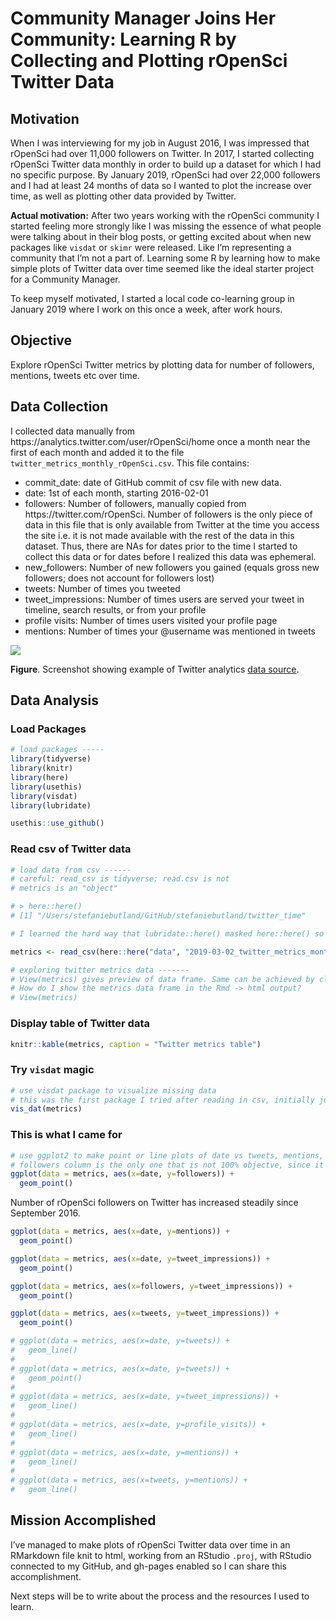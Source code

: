 # Community Manager Joins Her Community: Learning R by Collecting and Plotting rOpenSci Twitter Data 

## Motivation

When I was interviewing for my job in August 2016, I was impressed that rOpenSci had over 11,000 followers on Twitter. In 2017, I started collecting rOpenSci Twitter data monthly in order to build up a dataset for which I had no specific purpose. By January 2019, rOpenSci had over 22,000 followers and I had at least 24 months of data so I wanted to plot the increase over time, as well as plotting other data provided by Twitter. 

**Actual motivation:** After two years working with the rOpenSci community I started feeling more strongly like I was missing the essence of what people were talking about in their blog posts, or getting excited about when new packages like `visdat` or `skimr` were released. Like I'm representing a community that I'm not a part of. Learning some R by learning how to make simple plots of Twitter data over time seemed like the ideal starter project for a Community Manager. 

To keep myself motivated, I started a local code co-learning group in January 2019 where I work on this once a week, after work hours.

## Objective 

Explore rOpenSci Twitter metrics by plotting data for number of followers, mentions, tweets etc over time.

## Data Collection

I collected data manually from https://analytics.twitter.com/user/rOpenSci/home once a month near the first of each month and added it to the file `twitter_metrics_monthly_rOpenSci.csv`. This file contains:

- commit_date: date of GitHub commit of csv file with new data.
- date: 1st of each month, starting 2016-02-01 
- followers: Number of followers, manually copied from https://twitter.com/rOpenSci. Number of followers is the only piece of data in this file that is only available from Twitter at the time you access the site i.e. it is not made available with the rest of the data in this dataset. Thus, there are NAs for dates prior to the time I started to collect this data or for dates before I realized this data was ephemeral. 
- new_followers: Number of new followers you gained (equals gross new followers; does not account for followers lost)
- tweets: Number of times you tweeted
- tweet_impressions: Number of times users are served your tweet in timeline, search results, or from your profile
- profile visits: Number of times users visited your profile page
- mentions: Number of times your \@username was mentioned in tweets

![](https://i.imgur.com/f65Y0pD.png)

**Figure**. Screenshot showing example of Twitter analytics [data source](https://analytics.twitter.com/user/rOpenSci/home).

## Data Analysis
### Load Packages
```r
# load packages -----
library(tidyverse)
library(knitr)
library(here)
library(usethis)
library(visdat)
library(lubridate)

usethis::use_github()
```

### Read csv of Twitter data
```r
# load data from csv ------
# careful: read_csv is tidyverse; read.csv is not
# metrics is an "object"

# > here::here()
# [1] "/Users/stefaniebutland/GitHub/stefaniebutland/twitter_time"

# I learned the hard way that lubridate::here() masked here::here() so need to call specific function within the package to avoid errors

metrics <- read_csv(here::here("data", "2019-03-02_twitter_metrics_monthly_rOpenSci.csv"))
```

```r
# exploring twitter metrics data -------
# View(metrics) gives preview of data frame. Same can be achieved by clicking in metrics df in the Environment window
# How do I show the metrics data frame in the Rmd -> html output?
# View(metrics)
```


### Display table of Twitter data
```r
knitr::kable(metrics, caption = "Twitter metrics table")
```


### Try `visdat` magic

```r
# use visdat package to visualize missing data
# this was the first package I tried after reading in csv, initially just for fun
vis_dat(metrics)
```

### This is what I came for
```r
# use ggplot2 to make point or line plots of date vs tweets, mentions, new followers etc
# followers column is the only one that is not 100% objectve, since it is not archived by twitter analytics the way mentions etc are
ggplot(data = metrics, aes(x=date, y=followers)) +
  geom_point()
```

Number of rOpenSci followers on Twitter has increased steadily since September 2016.

```r
ggplot(data = metrics, aes(x=date, y=mentions)) +
  geom_point()
```

```r
ggplot(data = metrics, aes(x=date, y=tweet_impressions)) +
  geom_point()
```

```r
ggplot(data = metrics, aes(x=followers, y=tweet_impressions)) +
  geom_point()
```

```r
ggplot(data = metrics, aes(x=tweets, y=tweet_impressions)) +
  geom_point()
```

``` r
# ggplot(data = metrics, aes(x=date, y=tweets)) +
#   geom_line()
# 
# ggplot(data = metrics, aes(x=date, y=tweets)) +
#   geom_point()
# 
# ggplot(data = metrics, aes(x=date, y=tweet_impressions)) +
#   geom_line()
# 
# ggplot(data = metrics, aes(x=date, y=profile_visits)) +
#   geom_line() 
# 
# ggplot(data = metrics, aes(x=date, y=mentions)) +
#   geom_line()
# 
# ggplot(data = metrics, aes(x=tweets, y=mentions)) +
#   geom_line()
```

## Mission Accomplished
I've managed to make plots of rOpenSci Twitter data over time in an RMarkdown file knit to html, working from an RStudio `.proj`, with RStudio connected to my GitHub, and gh-pages enabled so I can share this accomplishment. 

Next steps will be to write about the process and the resources I used to learn. 
  
